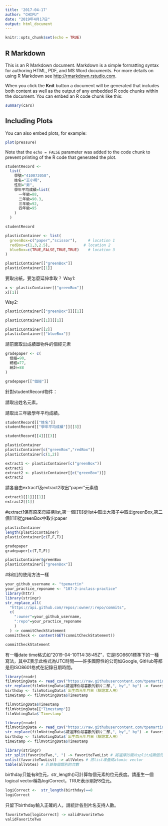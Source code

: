 ```yaml
---
title: '2017-04-17'
author: "CHIFU"
date: "2019年4月17日"
output: html_document
---
```


```r
knitr::opts_chunk$set(echo = TRUE)
```

## R Markdown

This is an R Markdown document. Markdown is a simple formatting syntax for authoring HTML, PDF, and MS Word documents. For more details on using R Markdown see <http://rmarkdown.rstudio.com>.

When you click the **Knit** button a document will be generated that includes both content as well as the output of any embedded R code chunks within the document. You can embed an R code chunk like this:

```r
summary(cars)
```

## Including Plots

You can also embed plots, for example:

```r
plot(pressure)
```

Note that the `echo = FALSE` parameter was added to the code chunk to prevent printing of the R code that generated the plot.

```r
studentRecord <-
  list(
    學號="410073058",
    姓名="王小明",
    性別="男",
    學年平均成績=list(
      一年級=88,
      二年級=90.3,
      三年級=92,
      四年級=95
    )
  )

studentRecord
```

```r
plasticContainer <- list(
  greenBox=c("paper","scissor"),     # location 1
  redBox=c(1,3,2.5),               # location 2
  blueBox=c(TRUE,FALSE,TRUE,TRUE)    # location 3
)
```

```r
plasticContainer[["greenBox"]]
plasticContainer[[1]]
```

要取出紙，要怎麼延伸拿取？
Way1:
```r
x <- plasticContainer[["greenBox"]]
x[[1]]
```

Way2:
```r
plasticContainer[["greenBox"]][[1]]
```

```r
plasticContainer[[1]][[1]]
```


```r
plasticContainer[[2]]
plasticContainer[["blueBox"]]
```

請前面取出成績單物件的個經元素
```r
gradepaper <- c(
  個經=90,
  總經=77,
  統計=88
)
```

```r
gradepaper[["個經"]]
```

針對studentRecord物件：

請取出姓名元素。

請取出三年級學年平均成績。
```r
studentRecord[["姓名"]]
studentRecord[["學年平均成績"]][[3]]
```

```r
studentRecord[[4]][[3]]
```



```r
plasticContainer
plasticContainer[c("greenBox","redBox")] 
plasticContainer[c(1,2)]
```

```r
extract1 <- plasticContainer[c("greenBox")]
extract1
extract2 <- plasticContainer[[c("greenBox")]]
extract2
```

請各自由extract1及extract2取出“paper”元素值
```r
extract1[[1]][[1]]
extract2[[1]]
```
#extract1保有原來母結構list,第一個[[1]]從list中取出大箱子中取出greenBox,第二個[[1]]從greenBox中取出paper

```r
plasticContainer
length(plasticContainer)
plasticContainer[c(T,F,T)]
```

```r
gradepaper
gradepaper[c(T,T,F)]
```

```r
plasticContainer$greenBox
plasticContainer[["greenBox"]]
```
#$和[]的使用方法一樣

```r
your_github_username <- "tpemartin"
your_practice_reponame <- "107-2-inclass-practice"
library(httr)
library(stringr)
str_replace_all(
  "https://api.github.com/repos/:owner/:repo/commits",
  c(
    ":owner"=your_github_username,
    ":repo"=your_practice_reponame
    )
  ) -> commitCheckStatement
commitCheck <- content(GET(commitCheckStatement))
```

```r
commitCheckStatement
```

有一種date time格式如“2019-04-10T14:38:45Z”，它是ISO8601標準下的一種寫法，其中Z表示此格式為UTC時間——許多國際性的公司如Google, GitHub等都是用ISO8601格式在記錄日期時間。


```r
library(readr)
filmVotingData <- read_csv("https://raw.githubusercontent.com/tpemartin/github-data/master/podcastcompetition3.csv")
str_replace(filmVotingData$請選擇你最喜歡的影片二部,", by"," by") -> favoriteTwo
birthday <- filmVotingData$`出生西元年月日（驗證本人用）`
timeStamp <- filmVotingData$Timestamp
```

```r
filmVotingData$Timestamp
filmVotingData[["Timestamp"]]
filmVotingData$`Timestamp`
```

```r
library(readr)
filmVotingData <- read_csv("https://raw.githubusercontent.com/tpemartin/github-data/master/podcastcompetition3.csv")
str_replace(filmVotingData$請選擇你最喜歡的影片二部,", by"," by") -> favoriteTwo
birthday <- filmVotingData$`出生西元年月日（驗證本人用）`
timeStamp <- filmVotingData$Timestamp
```




```r
library(stringr)
str_split(favoriteTwo,", ") -> favoriteTwoList # 將選擇的兩片split成兩個元素
unlist(favoriteTwoList) -> allVotes # 將list堆疊成atomic vector
table(allVotes) # 計算每個類別的次數

```

birthday只能有8位元，str_length()可計算每個元素的位元長度。請產生一個logical vector稱為logiCorrect，TRUE表示剛好8位元。
```r
logiCorrect <-  str_length(birthday)==8
logiCorrect
```

只留下birthday輸入正確的人，請統計各別片名支持人數。
```r
favoriteTwo[logiCorrect] -> validFavoriteTwo
validFavoriteTwo
```















